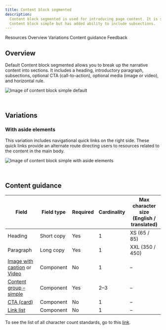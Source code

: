 ```yaml
---
title: Content block segmented
description:
  Content block segmented is used for introducing page content. It is similar to
  Content block simple but has added ability to include subsections.
---
```



<ComponentDescription name="Content block segmented" type="layout" />

<AnchorLinks>

<AnchorLink>Resources</AnchorLink>
<AnchorLink>Overview</AnchorLink>
<AnchorLink>Variations</AnchorLink>
<AnchorLink>Content guidance</AnchorLink>
<AnchorLink>Feedback</AnchorLink>

</AnchorLinks>

<ResourceLinks name="Content block segmented" type="layout" />

## Overview

Default Content block segmented allows you to break up the narrative content
into sections. It includes a heading, introductory paragraph, subsections,
optional CTA (call-to-action), optional media (image or video), and horizontal
rule.

![Image of content block simple default](../../images/pattern/content-block-segmented/content-block-segmented.jpg)

<br />

## Variations

### With aside elements

This variation includes navigational quick links on the right side. These quick
links provide an alternate route directing users to resources related to the
content in the main body.

![Image of content block simple with aside elements](../../images/pattern/content-block-segmented/content-block-segmented-with-aside-elements.jpg)

<br />

## Content guidance

| Field                                                                                                                                                      | Field type | Required | Cardinality | Max character size <br/>(English / translated) |
| ---------------------------------------------------------------------------------------------------------------------------------------------------------- | ---------- | -------- | ----------- | ---------------------------------------------- |
| Heading                                                                                                                                                    | Short copy | Yes      | 1           | XS (65 / 85)                                   |
| Paragraph                                                                                                                                                  | Long copy  | Yes      | 1           | XXL (350 / 450)                                |
| [Image with caption](https://www.ibm.com/standards/carbon/components/image-with-caption) or [Video](https://www.ibm.com/standards/carbon/components/video) | Component  | No       | 1           | –                                              |
| [Content group – simple](https://www.ibm.com/standards/carbon/components/content-group-simple)                                                             | Component  | Yes      | 2–3         | –                                              |
| [CTA (card)](https://www.ibm.com/standards/carbon/components/cta/#card)                                                                                    | Component  | No       | 1           | –                                              |
| [Link list](https://www.ibm.com/standards/carbon/components/link-list)                                                                                     | Component  | No       | 1           | –                                              |

To see the list of all character count standards, go to this
<a href="https://github.com/carbon-design-system/carbon-for-ibm-dotcom-website/wiki/Character-count-standards" target="_blank" rel="noreferrer">link</a>.

<ComponentFooter name="Content block segmented" type="layout" />
